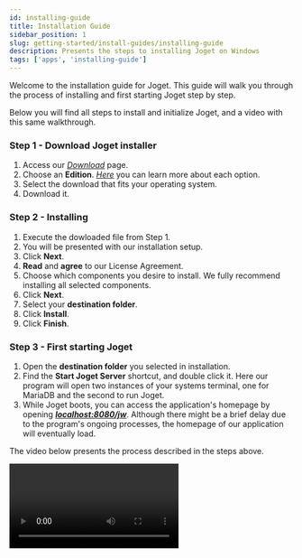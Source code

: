 ```yaml
---
id: installing-guide
title: Installation Guide
sidebar_position: 1
slug: getting-started/install-guides/installing-guide
description: Presents the steps to installing Joget on Windows
tags: ['apps', 'installing-guide']
---
```


Welcome to the installation guide for Joget. This guide will walk you through the process of installing and first starting Joget step by step.

Below you will find all steps to install and initialize Joget, and a video with this same walkthrough.

### Step 1 - Download Joget installer

1. Access our _[Download](https://www.joget.org/download/)_ page.
2. Choose an **Edition**. _[Here](https://www.joget.org/product/features/)_ you can learn more about each option.
3. Select the download that fits your operating system.
4. Download it.

### Step 2 - Installing

1. Execute the dowloaded file from Step 1.
2. You will be presented with our installation setup.
3. Click **Next**.
4. **Read** and **agree** to our License Agreement.
5. Choose which components you desire to install. We fully recommend installing all selected components.
6. Click **Next**.
7. Select your **destination folder**.
8. Click **Install**.
9. Click **Finish**.

### Step 3 - First starting Joget

1. Open the **destination folder** you selected in installation.
2. Find the **Start Joget Server** shortcut, and double click it. Here our program will open two instances of your systems terminal, one for MariaDB and the second to run Joget.
3. While Joget boots, you can access the application's homepage by opening **_[localhost:8080/jw](http://localhost:8080/jw)_**. Although there might be a brief delay due to the program's ongoing processes, the homepage of our application will eventually load.

The video below presents the process described in the steps above.

<div class="installGuideVideoDiv">
  <video
    class="installGuideVideo"
    src="https://github.com/writechoiceorg/joget-docs/raw/installation-guide/joget/static/videos/install-guide.mp4"
    controls="controls"
  ></video>
</div>
